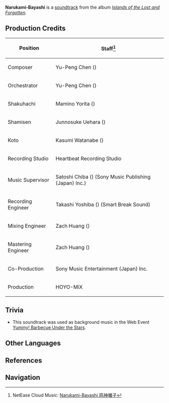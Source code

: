 {{Soundtrack Infobox
|title          =
|image          = Islands of the Lost and Forgotten.png
|album          = Islands of the Lost and Forgotten
|disc           = 1
|number         = 18
|featured       =
|featured2      =
|featured3      =
|featured_disc  =
|featured_disc2 =
|featured_disc3 =
|youtube_id     = qg-DcH3cX6k
|youtube_time   = 1
|spotify_id     = 4zZe8yUR0m5ofT3CtX8lHj
|played_in      = Dialogue
|during         = Dialogue scene in [[Proof of Guilt]]
|domain         =
|previous       = Savory Treat
|next           = In a Cautious Way
}}
'''Narukami-Bayashi''' is a [[soundtrack]] from the album ''[[Islands of the Lost and Forgotten]]''.

==Production Credits==
{| class="wikitable" style="text-align:left; height:0.5em"
! Position
! Staff<ref>NetEase Cloud Music: [https://music.163.com/#/song?id=1937111269 Narukami-Bayashi 鸣神囃子]</ref>
|-
! Composer
| Yu-Peng Chen ({{Lang|zh=陈致逸|mini=1}})
|-
! Orchestrator
| Yu-Peng Chen ({{Lang|zh=陈致逸|mini=1}})
|-
! Shakuhachi
| Mamino Yorita ({{Lang|ja=寄田真見乃|mini=1}})
|-
! Shamisen
| Junnosuke Uehara ({{Lang|ja=上原潤之助|mini=1}})
|-
! Koto
| Kasumi Watanabe ({{Lang|ja=渡邊香澄|mini=1}})
|-
! Recording Studio
| Heartbeat Recording Studio
|-
! Music Supervisor
| Satoshi Chiba ({{Lang|ja=千葉智史|mini=1}}) (Sony Music Publishing (Japan) Inc.)
|-
! Recording Engineer
| Takashi Yoshiba ({{Lang|ja=吉羽貴史|mini=1}}) (Smart Break Sound)
|-
! Mixing Engineer
| Zach Huang ({{Lang|zh=黄巍|mini=1}})
|-
! Mastering Engineer
| Zach Huang ({{Lang|zh=黄巍|mini=1}})
|-
! Co-Production
| Sony Music Entertainment (Japan) Inc.
|-
! Production
| HOYO-MiX
|}
<!--
==Videos==
<gallery hideaddbutton="true" captionalign="center">
</gallery>
-->
==Trivia==
* This soundtrack was used as background music in the Web Event [[Yummy! Barbecue Under the Stars]].
==Other Languages==
{{Other Languages
|default_hidden = 1
|en      = Narukami-Bayashi
|zhs     = 鸣神囃子
|zhs_rm  = Míngshén Càzi
|ja      = 鳴神囃子
|ja_rm   = Narukami-Bayashi
}}

==References==
{{Reflist}}

==Navigation==
{{Soundtrack Navbox|Islands of the Lost and Forgotten}}
